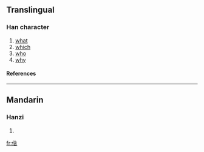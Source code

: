 ==Translingual==
===Han character===
{{Han char|rad=人|as=08|sn=10|four=|canj=人人一口 (OOMR), X人人一口 (XOOMR)}}
# [[what]]
# [[which]]
# [[who]]
# [[why]]
====References====
{{Han ref|kx=0109.171|hdz=10180.050|uh=503D|ud=20541}}
----
==Mandarin==
===Hanzi===
{{cmn-hanzi|pin=[[jià]] (jia4), [[shà]] (sha4), [[xiá]] (xia2)|wg=chia<sup>4</sup>, sha<sup>4</sup>, hsia<sup>2</sup>}}
# {{defn|Mandarin}}




[[fr:倽]]